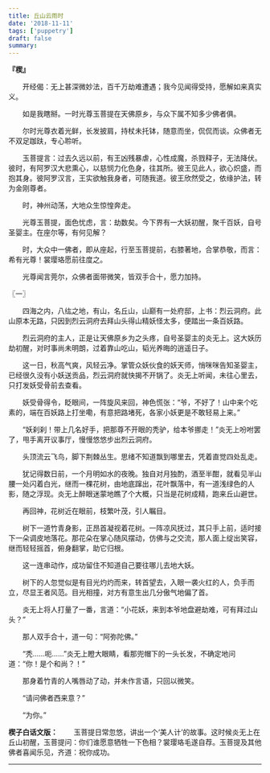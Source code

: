 ```yaml
---
title: 丘山云雨时
date: '2018-11-11'
tags: ['puppetry']
draft: false
summary: 
---
```


**『楔』**

　　开经偈：无上甚深微妙法，百千万劫难遭遇；我今见闻得受持，愿解如来真实义。

　　如是我瞎掰。一时光尊玉菩提在天佛原乡，与众下属不知多少佛者俱。

　　尔时光尊衣着光鲜，长发披肩，持杖未托钵，随意而坐，侃侃而谈。众佛者无不双足跏趺，专心聆听。

　　玉菩提言：过去久远以前，有王凶残暴虐，心性成魔，杀戮释子，无法降伏。彼时，有阿罗汉大悲熏心，以慈悯力化色身，往其所。彼王见此人，欲心炽盛，而抱其身。彼阿罗汉言，王实欲触我身者，可随我道。彼王欣然受之，依缘护法，转为金刚尊者。

　　时，神州动荡，大地众生惊惶奔走。

　　光尊玉菩提，面色忧虑，言：劫数矣。今下界有一大妖初醒，聚千百妖，自号圣婴主。在座尔等，有何见解？

　　时，大众中一佛者，即从座起，行至玉菩提前，右膝著地，合掌恭敬，而言：希有光尊！裳璎珞愿前往度之。

　　光尊闻言莞尔，众佛者面带微笑，皆双手合十，愿力加持。

〖一〗

　　四海之内，八纮之地，有山，名丘山，山巅有一处府邸，上书：烈云洞府。此山原本无路，只因到烈云洞府去拜山头得山精妖怪太多，便踏出一条百妖路。

　　烈云洞府的主人，正是让天佛原乡为之头疼，自号圣婴主的炎无上。这大妖历劫初醒，对时事尚未明朗，过着靠山吃山，韬光养晦的逍遥日子。

　　这一日，秋高气爽，风轻云净。掌管众妖伙食的妖天师，悄咪咪告知圣婴主，已经很久没有小妖送贡品，烈云洞府就快揭不开锅了。炎无上听闻，未往心里去，只打发妖受骨前去查看。

　　妖受骨得令，眨眼间，一阵旋风来回，神色慌张：“爷，不好了！山中来个吃素的，端在百妖路上打坐嘞，有意把路堵死，各家小妖更是不敢轻易上来。”

　　“妖刹刹！带上几名好手，把那尊不开眼的秃驴，给本爷挪走！”炎无上吩咐罢了，甩手离开议事厅，慢慢悠悠步出烈云洞府。

　　头顶流云飞鸟，脚下荆棘丛生。思绪不知道飘到哪里去，凭着直觉四处乱走。

　　犹记得数日前，一个月明如水的夜晚。独自对月独酌，酒至半酣，就看见半山腰一处闪着白光，继而一棵花树，由地底蹿出，花叶飘落中，有一道浅绿色的人影，随之浮现。炎无上醉眼迷蒙地瞧了个大概，只当是花树成精，跑来丘山避世。

　　再回神，花树近在眼前，枝繁叶茂，引人瞩目。

　　树下一道竹青身影，正昂首凝视着花树。一阵凉风抚过，其只手上前，适时接下一朵调皮地落花。那花朵在掌心随风摆动，仿佛与之交流，那人面上绽出笑容，继而轻轻摇首，俯身翻掌，助它归根。

　　这一连串动作，成功留住不知道自己要往哪儿去地大妖。

　　树下的人忽觉似是有目光灼灼而来，转首望去，入眼一袭火红的人，负手而立，尽显王者风范。目光相撞，对方有意生出几分傲气地偏了首。

　　炎无上将人打量了一番，言道：“小花妖，来到本爷地盘避劫难，可有拜过山头？”

　　那人双手合十，道一句：“阿弥陀佛。”

　　“秃……呃……”炎无上瞪大眼睛，看那兜帽下的一头长发，不确定地问道：“你！是个和尚？！”

　　那身着竹青的人嘴唇动了动，并未作言语，只回以微笑。

　　“请问佛者西来意？”

　　“为你。”

**楔子白话文版：**
　　玉菩提日常忽悠，讲出一个‘美人计’的故事。这时候炎无上在丘山初醒，玉菩提问：你们谁愿意牺牲一下色相？裳璎珞毛遂自荐。玉菩提及其他佛者喜闻乐见，齐道：祝你成功。

---

